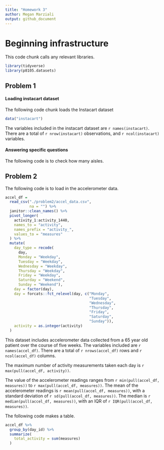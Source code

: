 ```yaml
---
title: "Homework 3"
author: Megan Marziali
output: github_document
---
```


# Beginning infrastructure

This code chunk calls any relevant libraries.

```r
library(tidyverse)
library(p8105.datasets)
```


## Problem 1

#### Loading instacart dataset

The following code chunk loads the Instacart dataset

```r
data("instacart")
```

The variables included in the instacart dataset are `r names(instacart)`. There are a total of `r nrow(instacart)` observations, and `r ncol(instacart)` variables.

#### Answering specific questions

The following code is to check how many aisles.

## Problem 2

The following code is to load in the accelerometer data.

```r
accel_df = 
  read_csv("./problem2/accel_data.csv",
           na = "") %>% 
  janitor::clean_names() %>% 
  pivot_longer(
    activity_1:activity_1440,
    names_to = "activity",
    names_prefix = "activity_",
    values_to = "measures"
  ) %>% 
  mutate(
    day_type = recode(
      day, 
      Monday = "Weekday",
      Tuesday = "Weekday",
      Wednesday = "Weekday",
      Thursday = "Weekday",
      Friday = "Weekday", 
      Saturday = "Weekend",
      Sunday = "Weekend"),
    day = factor(day),
    day = forcats::fct_relevel(day, c("Monday",
                                      "Tuesday",
                                      "Wednesday",
                                      "Thursday",
                                      "Friday",
                                      "Saturday",
                                      "Sunday")),
    activity = as.integer(activity)
  )


```

This dataset includes accelerometer data collected from a 65 year old patient over the course of five weeks. The variables included are `r names(accel_df)`. There are a total of `r nrows(accel_df)` rows and `r ncol(accel_df)` columns. 

The maximum number of activity measurements taken each day is `r max(pull(accel_df, activity))`. 

The value of the accelerometer readings ranges from `r min(pull(accel_df, measures))` to `r max(pull(accel_df, measures))`. The mean of the accelerometer readings is `r mean(pull(accel_df, measures))`, with a standard deviation of `r sd(pull(accel_df, measures))`. The median is `r median(pull(accel_df, measures))`, with an IQR of `r IQR(pull(accel_df, measures))`. 

The following code makes a table.

```r
accel_df %>% 
  group_by(day_id) %>% 
  summarize(
    total_activity = sum(measures)
  )
```




